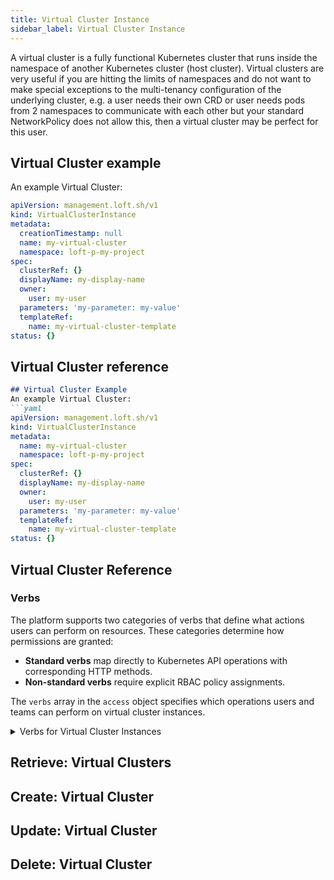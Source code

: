 ```yaml
---
title: Virtual Cluster Instance
sidebar_label: Virtual Cluster Instance
---
```


A virtual cluster is a fully functional Kubernetes cluster that runs inside the namespace of another Kubernetes cluster (host cluster). Virtual clusters are very useful if you are hitting the limits of namespaces and do not want to make special exceptions to the multi-tenancy configuration of the underlying cluster, e.g. a user needs their own CRD or user needs pods from 2 namespaces to communicate with each other but your standard NetworkPolicy does not allow this, then a virtual cluster may be perfect for this user.

## Virtual Cluster example

An example Virtual Cluster:
```yaml
apiVersion: management.loft.sh/v1
kind: VirtualClusterInstance
metadata:
  creationTimestamp: null
  name: my-virtual-cluster
  namespace: loft-p-my-project
spec:
  clusterRef: {}
  displayName: my-display-name
  owner:
    user: my-user
  parameters: 'my-parameter: my-value'
  templateRef:
    name: my-virtual-cluster-template
status: {}

```

## Virtual Cluster reference

<Reference />

```markdown
## Virtual Cluster Example
An example Virtual Cluster:
```yaml
apiVersion: management.loft.sh/v1
kind: VirtualClusterInstance
metadata:
  name: my-virtual-cluster
  namespace: loft-p-my-project
spec:
  clusterRef: {}
  displayName: my-display-name
  owner:
    user: my-user
  parameters: 'my-parameter: my-value'
  templateRef:
    name: my-virtual-cluster-template
status: {}
```

## Virtual Cluster Reference
<Reference />

### Verbs

The platform supports two categories of verbs that define what actions users can perform on resources. These categories determine how permissions are granted:

- **Standard verbs** map directly to Kubernetes API operations with corresponding HTTP methods.
- **Non-standard verbs** require explicit RBAC policy assignments.

The `verbs` array in the `access` object specifies which operations users and teams can perform on virtual cluster instances.

<details>
<summary>Verbs for Virtual Cluster Instances </summary>

The following table lists the verbs for the `VirtualClusterInstance` resource, including their HTTP methods, descriptions, and category.

| Verb       | HTTP Method   | Description    | Type         |
|--------- --|---------------|----------------|--------------|
| `get`      | GET           | Retrieves virtual cluster instance from UI and API                          | Standard     |
| `list`     | GET           | Lists collections of virtual cluster instances                              | Standard     |
| `watch`    | GET with `?watch=1` | Watches for changes to virtual cluster instances                      | Standard     |
| `create`          | POST                | Creates new virtual cluster instances                          | Standard     |
| `update`          | PATCH               | Updates existing virtual cluster instances from UI             | Standard     |
| `patch`           | PATCH               | Partially modifies a virtual cluster instance through the API, without replacing the full spec                           | Standard     |
| `delete`          | DELETE              | Permanently removes a virtual cluster instance via UI or API                              | Standard     |
| `deletecollection`| DELETE with filters | Deletes multiple virtual cluster instances matching specific criteria (e.g., label selector)           | Standard     |
| `use`             | N/A                 |  Grants access to a virtual cluster instance: fetches kubeconfig, connects to the vCluster, and enables interaction with its resources     | Non-standard |

For more information, see [Kubernetes authorization documentation](https://kubernetes.io/docs/reference/access-authn-authz/authorization/).
</details>

## Retrieve: Virtual Clusters

<Retrieve />

## Create: Virtual Cluster

<Create />

## Update: Virtual Cluster

<Update />

## Delete: Virtual Cluster

<Delete />


